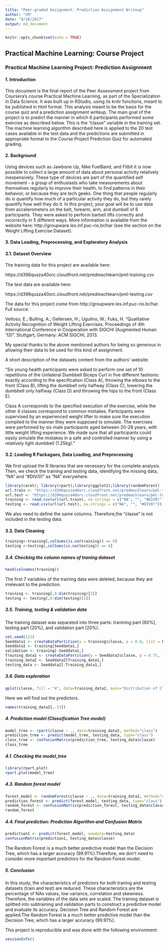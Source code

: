```yaml
---
title: "Peer-graded Assignment: Prediction Assignment Writeup"
author: "CM"
date: "9/18/2017"
output: md_document
---
```


```r
knitr::opts_chunk$set(echo = TRUE)
```

## Practical Machine Learning: Course Project 

### Practical Machine Learning Project: Prediction Assignment 

#### 1. Introduction

This document is the final report of the Peer Assessment project from Coursera’s course Practical Machine Learning, as part of the Specialization in Data Science. It was built up in RStudio, using its knitr functions, meant to be published in html format.
This analysis meant to be the basis for the course quiz and a prediction assignment writeup. The main goal of the project is to predict the manner in which 6 participants performed some exercise as described below. This is the “classe” variable in the training set. The machine learning algorithm described here is applied to the 20 test cases available in the test data and the predictions are submitted in appropriate format to the Course Project Prediction Quiz for automated grading.

#### 2. Background

Using devices such as Jawbone Up, Nike FuelBand, and Fitbit it is now possible to collect a large amount of data about personal activity relatively inexpensively. These type of devices are part of the quantified self movement - a group of enthusiasts who take measurements about themselves regularly to improve their health, to find patterns in their behavior, or because they are tech geeks. One thing that people regularly do is quantify how much of a particular activity they do, but they rarely quantify how well they do it. In this project, your goal will be to use data from accelerometers on the belt, forearm, arm, and dumbell of 6 participants. They were asked to perform barbell lifts correctly and incorrectly in 5 different ways. More information is available from the website here: http://groupware.les.inf.puc-rio.br/har (see the section on the Weight Lifting Exercise Dataset).

#### 3. Data Loading, Preprocessing, and Exploratory Analysis 

#### 3.1. Dataset Overview 

The training data for this project are available here:

https://d396qusza40orc.cloudfront.net/predmachlearn/pml-training.csv

The test data are available here:

https://d396qusza40orc.cloudfront.net/predmachlearn/pml-testing.csv

The data for this project come from http://groupware.les.inf.puc-rio.br/har. Full source:

Velloso, E.; Bulling, A.; Gellersen, H.; Ugulino, W.; Fuks, H. “Qualitative Activity Recognition of Weight Lifting Exercises. Proceedings of 4th International Conference in Cooperation with SIGCHI (Augmented Human ’13)”. Stuttgart, Germany: ACM SIGCHI, 2013.

My special thanks to the above mentioned authors for being so generous in allowing their data to be used for this kind of assignment.

A short description of the datasets content from the authors’ website:

“Six young health participants were asked to perform one set of 10 repetitions of the Unilateral Dumbbell Biceps Curl in five different fashions: exactly according to the specification (Class A), throwing the elbows to the front (Class B), lifting the dumbbell only halfway (Class C), lowering the dumbbell only halfway (Class D) and throwing the hips to the front (Class E).

Class A corresponds to the specified execution of the exercise, while the other 4 classes correspond to common mistakes. Participants were supervised by an experienced weight lifter to make sure the execution complied to the manner they were supposed to simulate. The exercises were performed by six male participants aged between 20-28 years, with little weight lifting experience. We made sure that all participants could easily simulate the mistakes in a safe and controlled manner by using a relatively light dumbbell (1.25kg)."

#### 3.2. Loading R Packagaes, Data Loading, and Preprocessing

We first upload the R libraries that are necessary for the complete analysis. Then, we check the training and testing data, identifying the missing data, “NA” and “#DIV/0!” as “NA” everywhere.

```r
library(caret); library(rpart);library(ggplot2);library(randomForest)
url.train <- "https://d396qusza40orc.cloudfront.net/predmachlearn/pml-training.csv"
url.test <- "https://d396qusza40orc.cloudfront.net/predmachlearn/pml-testing.csv"
training <- read.csv(url(url.train), na.strings = c("NA", "", "#DIV0!"))
testing <- read.csv(url(url.test), na.strings = c("NA", "", "#DIV0!"))

```

We also need to define the same columns. Therefore,the “classe” is not included in the testing data.

#### 3.3. Data Cleaning 

```r
training<-training[,colSums(is.na(training)) == 0]
testing <-testing[,colSums(is.na(testing)) == 0]
```

##### 3.4. Checking the column names of traning dataset

```r
head(colnames(training))
```

The first 7 variables of the training data were deleted, because they are irrelevant to the prediction.

```r
training <- training[,8:dim(training)[2]]
testing <- testing[,8:dim(testing)[2]]
```

##### 3.5. Training, testing & validation data

The training dataset was separated into three parts: tranining part (60%), testing part (20%), and validation part (20%). 

```r
set.seed(123)
Seeddata1 <- createDataPartition(y = training$classe, p = 0.8, list = F)
Seeddata2 <- training[Seeddata1,]
validation <- training[-Seeddata1,]
Training_data1 <- createDataPartition(y = Seeddata2$classe, p = 0.75, list = F)
training_data2 <- Seeddata2[Training_data1,]
testing_data <- Seeddata2[-Training_data1,]
```

##### 3.6. Data exploration

```r
qplot(classe, fill = "4", data=training_data2, main="Distribution of Classes")
```

Here we will find out the predictors. 

```r
names(training_data2[,-53])
```

##### 4. Prediction model (Classification Tree model)

```r
model_tree <- rpart(classe ~ ., data=training_data2, method="class")
prediction_tree <- predict(model_tree, testing_data, type="class")
class_tree <- confusionMatrix(prediction_tree, testing_data$classe)
class_tree
```

##### 4.1. Checking the model_tree

```r
library(rpart.plot)
rpart.plot(model_tree)
```

##### 4.3. Random forest model

```r
forest_model <- randomForest(classe ~ ., data=training_data2, method="class")
prediction_forest <- predict(forest_model, testing_data, type="class")
random_forest <- confusionMatrix(prediction_forest, testing_data$classe)
random_forest
```

##### 4.4. Final prediction: Prediction Algorithm and Confusion Matrix

```r
prediction1 <- predict(forest_model, newdata=testing_data)
confusionMatrix(prediction1, testing_data$classe)
```

The Random Forest is a much better predictive model than the Decision Tree, which has a larger accuracy (99.91%).Therefore, we don’t need to consider more important predictors for the Random Forest model. 

##### 5. Conclusion

In this study, the characteristics of predictors for both traning and testing datasets (train and test) are reduced. These characteristics are the percentage of NAs values, low variance, correlation and skewness. Therefore, the variables of the data sets are scaled. The training dataset is splitted into subtraining and validation parts to construct a predictive model and evaluate its accuracy. Decision Tree and Random Forest are applied.The Random Forest is a much better predictive model than the Decision Tree, which has a larger accuracy (99.91%).

This project is reproducible and was done with the following environment:

```r
sessionInfo()
```
